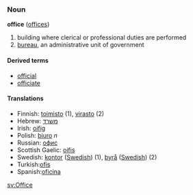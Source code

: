===Noun===
'''office''' ([[offices]])
#building where clerical or professional duties are performed
#[[bureau]], an administrative unit of government

====Derived terms====
*[[official]]
*[[officiate]]

====Translations====
*Finnish: [[toimisto]] (1), [[virasto]] (2)
*Hebrew: [[משרד]]
*Irish: [[oifig]]
*Polish: [[biuro]] ''n''
*Russian: [[офис]]
*Scottish Gaelic: [[oifis]]
*Swedish: [[kontor]] ([[:sv:kontor|Swedish]]) (1), [[byrå]] ([[:sv:byrå|Swedish]]) (2) 
*Turkish:[[ofis]]
*Spanish:[[oficina]]


[[sv:Office]]